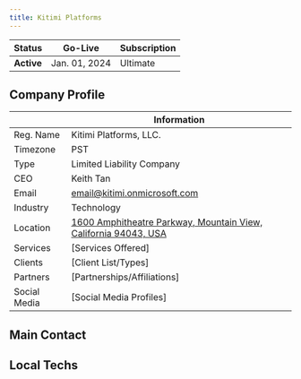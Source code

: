 ```yaml
---
title: Kitimi Platforms
---
```


<div class="contentTableContainer">

| Status     | Go-Live       | Subscription |
| ---------- | ------------- | ------------ |
| **Active** | Jan. 01, 2024 | Ultimate     |

</div>

## Company Profile

<div class="contentTableContainer">

|              | Information                                                                                                  |
| :----------- | ------------------------------------------------------------------------------------------------------------ |
| Reg. Name    | Kitimi Platforms, LLC.                                                                                       |
| Timezone     | PST                                                                                                          |
| Type         | Limited Liability Company                                                                                    |
| CEO          | Keith Tan                                                                                                    |
| Email        | email@kitimi.onmicrosoft.com                                                                                 |
| Industry     | Technology                                                                                                   |
| Location     | [1600 Amphitheatre Parkway, Mountain View, California 94043, USA](https://maps.app.goo.gl/MyDWzSYuVY6tBA3J6) |
| Services     | [Services Offered]                                                                                           |
| Clients      | [Client List/Types]                                                                                          |
| Partners     | [Partnerships/Affiliations]                                                                                  |
| Social Media | [Social Media Profiles]                                                                                      |

</div>

## Main Contact

## Local Techs
